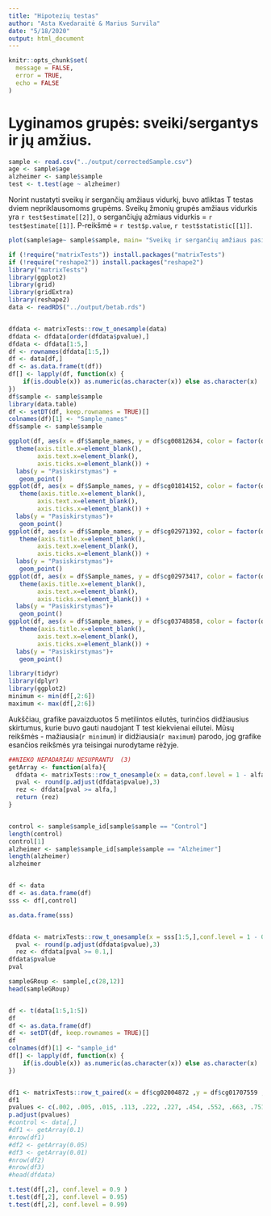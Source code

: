```yaml
---
title: "Hipotezių testas"
author: "Asta Kvedaraitė & Marius Survila"
date: "5/18/2020"
output: html_document
---
```


```r
knitr::opts_chunk$set(
  message = FALSE,
  error = TRUE,
  echo = FALSE 
)
```

# Lyginamos grupės: sveiki/sergantys ir jų amžius.
```r
sample <- read.csv("../output/correctedSample.csv")
age <- sample$age
alzheimer <- sample$sample
test <- t.test(age ~ alzheimer)
```
Norint nustatyti sveikų ir sergančių amžiaus vidurkį, buvo atliktas T testas dviem nepriklausomoms grupėms.
Sveikų žmonių grupės amžiaus vidurkis yra `r test$estimate[[2]]`, o sergančiųjų ažmiaus vidurkis = `r test$estimate[[1]]`.
P-reikšmė = `r test$p.value`, `r test$statistic[[1]]`.

```r
plot(sample$age~ sample$sample, main= "Sveikų ir sergančių amžiaus pasiskirstymas", xlab = NA, ylab ="Age")

```


```r
if (!require("matrixTests")) install.packages("matrixTests")
if (!require("reshape2")) install.packages("reshape2")
library("matrixTests")
library(ggplot2)
library(grid)
library(gridExtra)
library(reshape2)
data <- readRDS("../output/betab.rds")


dfdata <- matrixTests::row_t_onesample(data)
dfdata <- dfdata[order(dfdata$pvalue),]
dfdata <- dfdata[1:5,]
df <- rownames(dfdata[1:5,])
df <- data[df,]
df <- as.data.frame(t(df))
df[] <- lapply(df, function(x) {
    if(is.double(x)) as.numeric(as.character(x)) else as.character(x)
})
df$sample <- sample$sample
library(data.table)
df <- setDT(df, keep.rownames = TRUE)[]
colnames(df)[1] <- "Sample_names"
df$sample <- sample$sample

ggplot(df, aes(x = df$Sample_names, y = df$cg00812634, color = factor(df$sample))) +
  theme(axis.title.x=element_blank(),
        axis.text.x=element_blank(),
        axis.ticks.x=element_blank()) +
  labs(y = "Pasiskirstymas") + 
   geom_point()
ggplot(df, aes(x = df$Sample_names, y = df$cg01814152, color = factor(df$sample))) +
   theme(axis.title.x=element_blank(),
        axis.text.x=element_blank(),
        axis.ticks.x=element_blank()) +
  labs(y = "Pasiskirstymas")+
   geom_point()
ggplot(df, aes(x = df$Sample_names, y = df$cg02971392, color = factor(df$sample))) +
   theme(axis.title.x=element_blank(),
        axis.text.x=element_blank(),
        axis.ticks.x=element_blank()) +
  labs(y = "Pasiskirstymas")+
   geom_point()
ggplot(df, aes(x = df$Sample_names, y = df$cg02973417, color = factor(df$sample))) +
   theme(axis.title.x=element_blank(),
        axis.text.x=element_blank(),
        axis.ticks.x=element_blank()) +
  labs(y = "Pasiskirstymas")+
   geom_point()
ggplot(df, aes(x = df$Sample_names, y = df$cg03748858, color = factor(df$sample))) +
   theme(axis.title.x=element_blank(),
        axis.text.x=element_blank(),
        axis.ticks.x=element_blank()) +
  labs(y = "Pasiskirstymas")+
   geom_point()

```

```r
library(tidyr)
library(dplyr)
library(ggplot2)
minimum <- min(df[,2:6])
maximum <- max(df[,2:6])

```
Aukščiau, grafike pavaizduotos 5 metilintos eilutės, turinčios didžiausius skirtumus, kurie buvo gauti naudojant T test kiekvienai eilutei. Mūsų reikšmės - mažiausia(`r minimum`) ir didžiausia(`r maximum`) parodo, jog grafike esančios reikšmės yra teisingai nurodytame rėžyje.


```r

##NIEKO NEPADARIAU NESUPRANTU  (3)
getArray <- function(alfa){
  dfdata <- matrixTests::row_t_onesample(x = data,conf.level = 1 - alfa)
  pval <- round(p.adjust(dfdata$pvalue),3)
  rez <- dfdata[pval >= alfa,]
  return (rez)
}


control <- sample$sample_id[sample$sample == "Control"]
length(control)
control[1]
alzheimer <- sample$sample_id[sample$sample == "Alzheimer"]
length(alzheimer)
alzheimer


df <- data
df <- as.data.frame(df)
sss <- df[,control]

as.data.frame(sss)


dfdata <- matrixTests::row_t_onesample(x = sss[1:5,],conf.level = 1 - 0.05)
  pval <- round(p.adjust(dfdata$pvalue),3)
  rez <- dfdata[pval >= 0.1,]
dfdata$pvalue
pval

sampleGRoup <- sample[,c(28,12)]
head(sampleGRoup)


df <- t(data[1:5,1:5])
df
df <- as.data.frame(df)
df <- setDT(df, keep.rownames = TRUE)[]
df
colnames(df)[1] <- "sample_id"
df[] <- lapply(df, function(x) {
    if(is.double(x)) as.numeric(as.character(x)) else as.character(x)
})


df1 <- matrixTests::row_t_paired(x = df$cg02004872 ,y = df$cg01707559 ,conf.level = 1 - 0.1)
df1
pvalues <- c(.002, .005, .015, .113, .222, .227, .454, .552, .663, .751)
p.adjust(pvalues)
#control <- data[,]
#df1 <- getArray(0.1)
#nrow(df1)
#df2 <- getArray(0.05)
#df3 <- getArray(0.01)
#nrow(df2)
#nrow(df3)
#head(dfdata)

```

```r
t.test(df[,2], conf.level = 0.9 )
t.test(df[,2], conf.level = 0.95)
t.test(df[,2], conf.level = 0.99)
```